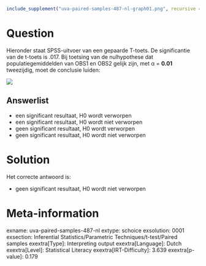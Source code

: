 ```r
include_supplement("uva-paired-samples-487-nl-graph01.png", recursive = TRUE)
```

Question
========

Hieronder staat SPSS-uitvoer van een gepaarde T-toets. De significantie
van de t-toets is .017. Bij toetsing van de nulhypothese dat
populatiegemiddelden van OBS1 en OBS2 gelijk zijn, met α = **0.01**
tweezijdig, moet de conclusie luiden:

![](uva-paired-samples-487-nl-graph01.png)

Answerlist
----------

* een significant resultaat, H0 wordt verworpen
* een significant resultaat, H0 wordt niet verworpen
* geen significant resultaat, H0 wordt verworpen
* geen significant resultaat, H0 wordt niet verworpen

Solution
========

Het correcte antwoord is: 

* geen significant resultaat, H0 wordt niet verworpen

Meta-information
================
exname: uva-paired-samples-487-nl
extype: schoice
exsolution: 0001
exsection: Inferential Statistics/Parametric Techniques/t-test/Paired samples
exextra[Type]: Interpreting output
exextra[Language]: Dutch
exextra[Level]: Statistical Literacy
exextra[IRT-Difficulty]: 3.639
exextra[p-value]: 0.179

